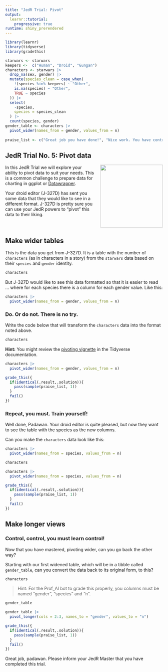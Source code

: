 ```yaml
---
title: "JedR Trial: Pivot"
output: 
  learnr::tutorial:
    progressive: true
runtime: shiny_prerendered
---
```


```r
library(learnr)
library(tidyverse)
library(gradethis)

starwars <- starwars
keepers <-  c("Human", "Droid", "Gungan")
characters <- starwars |> 
  drop_na(sex, gender) |> 
  mutate(species_clean = case_when(
    !(species %in% keepers) ~ "Other",
    is.na(species) ~ "Other",
    TRUE ~ species
  )) |> 
  select(
    -species,
    species = species_clean
  ) |> 
  count(species, gender)
gender_table <- characters |> 
  pivot_wider(names_from = gender, values_from = n)
  
praise_list <- c("Great job you have done!", "Nice work. You have controlled your fear.", "Wow! The force is with you!", "Great job! Mind tricks don't work on you!", "The force is strong with this one.")
```

## JedR Trial No. 5: Pivot data

<div style="float:right; margin-left:20px"><img src="images/jedi-pivot.webp" width="200"></div>

In this JedR Trial we will explore your ability to pivot data to suit your needs. This is a common challenge to prepare data for charting in ggplot or [Datawrapper](https://www.datawrapper.de/).

Your droid editor (J-327D) has sent you some data that they would like to see in a different format. J-327D is pretty sure you can use your JedR powers to "pivot" this data to their liking.

<br clear="both">

## Make wider tables

This is the data you get from J-327D. It is a table with the number of `characters` (as in characters in a story) from the `starwars` data based on their `species` and `gender` identity.

```r
characters
```

But J-327D would like to see this data formatted so that it is easier to read ... where for each species there is a column for each gender value. Like this:

```r
characters |> 
  pivot_wider(names_from = gender, values_from = n)
```

### Do. Or do not. There is no try.

Write the code below that will transform the `characters` data into the format noted above.

```r
characters
```

<div id="as_gender-hint">**Hint:** You might review the [pivoting vignette](https://tidyr.tidyverse.org/articles/pivot.html) in the Tidyverse documentation.</div>

```r
characters |> 
  pivot_wider(names_from = gender, values_from = n)
```

```r
grade_this({
  if(identical(.result,.solution)){ 
    pass(sample(praise_list, 1))
  }
  fail()
})
```

### Repeat, you must. Train yourself!

Well done, Padawan. Your droid editor is quite pleased, but now they want to see the table with the species as the new columns.

Can you make the `characters` data look like this:

```r
characters |> 
  pivot_wider(names_from = species, values_from = n)
```

```r
characters
```

```r
characters |> 
  pivot_wider(names_from = species, values_from = n)
```

```r
grade_this({
  if(identical(.result,.solution)){ 
    pass(sample(praise_list, 1))
  }
  fail()
})
```


## Make longer views

### Control, control, you must learn control!

Now that you have mastered, pivoting wider, can you go back the other way?

Starting with our first widened table, which will be in a tibble called `gender_table`, can you convert the data back to its original form, to this?

```r
characters
```

> Hint: For the Prof_AI bot to grade this properly, you columns must be named "gender", "species" and "n".

```r
gender_table
```

```r
gender_table |> 
  pivot_longer(cols = 2:3, names_to = "gender", values_to = "n")
```

```r
grade_this({
  if(identical(.result,.solution)){ 
    pass(sample(praise_list, 1))
  }
  fail()
})
```

Great job, padawan. Please inform your JedR Master that you have completed this trial.

